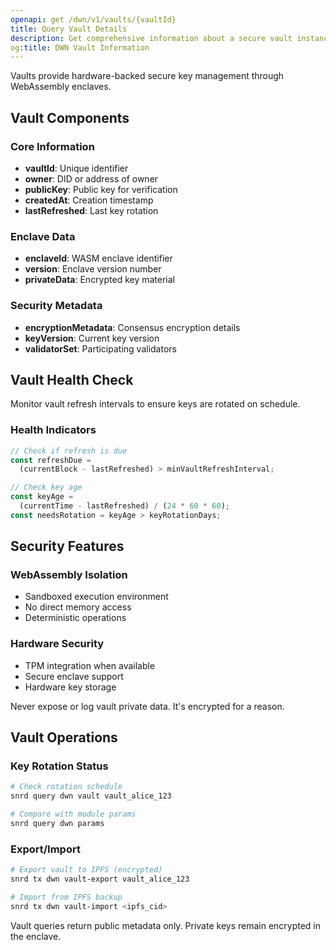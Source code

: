 ```yaml
---
openapi: get /dwn/v1/vaults/{vaultId}
title: Query Vault Details
description: Get comprehensive information about a secure vault instance
og:title: DWN Vault Information
---
```


<Info>
  Vaults provide hardware-backed secure key management through WebAssembly enclaves.
</Info>

## Vault Components

### Core Information
- **vaultId**: Unique identifier
- **owner**: DID or address of owner
- **publicKey**: Public key for verification
- **createdAt**: Creation timestamp
- **lastRefreshed**: Last key rotation

### Enclave Data
- **enclaveId**: WASM enclave identifier
- **version**: Enclave version number
- **privateData**: Encrypted key material

### Security Metadata
- **encryptionMetadata**: Consensus encryption details
- **keyVersion**: Current key version
- **validatorSet**: Participating validators

## Vault Health Check

<Tip>
  Monitor vault refresh intervals to ensure keys are rotated on schedule.
</Tip>

### Health Indicators
```javascript
// Check if refresh is due
const refreshDue = 
  (currentBlock - lastRefreshed) > minVaultRefreshInterval;

// Check key age
const keyAge = 
  (currentTime - lastRefreshed) / (24 * 60 * 60);
const needsRotation = keyAge > keyRotationDays;
```

## Security Features

### WebAssembly Isolation
- Sandboxed execution environment
- No direct memory access
- Deterministic operations

### Hardware Security
- TPM integration when available
- Secure enclave support
- Hardware key storage

<Warning>
  Never expose or log vault private data. It's encrypted for a reason.
</Warning>

## Vault Operations

### Key Rotation Status
```bash
# Check rotation schedule
snrd query dwn vault vault_alice_123

# Compare with module params
snrd query dwn params
```

### Export/Import
```bash
# Export vault to IPFS (encrypted)
snrd tx dwn vault-export vault_alice_123

# Import from IPFS backup
snrd tx dwn vault-import <ipfs_cid>
```

<Note>
  Vault queries return public metadata only. Private keys remain encrypted in the enclave.
</Note>

